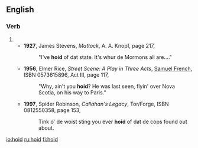 ==English==

===Verb===
{{head|en|past participle|cat2=verb simple past forms}}

# {{eye dialect of|heard|from=NYC|lang=en}}
#* '''1927''', James Stevens, ''Mattock'', A. A. Knopf, page 217,
#*:"I've '''hoid''' of dat state. It's whur de Mormons all are...."
#* '''1956''', Elmer Rice, ''Street Scene: A Play in Three Acts'', [[w:Samuel French Inc.|Samuel French]], ISBN 0573615896, Act III, page 117,
#*:"Why, ain't you '''hoid'''? He was last seen, flyin' over Nova Scotia, on his way to Paris."
#* '''1997''', Spider Robinson, ''Callahan's Legacy'', Tor/Forge, ISBN 0812550358, page 153,
#*: Tink o' de woist sting you ever '''hoid''' of dat de cops found out about.

[[io:hoid]]
[[ru:hoid]]
[[fi:hoid]]